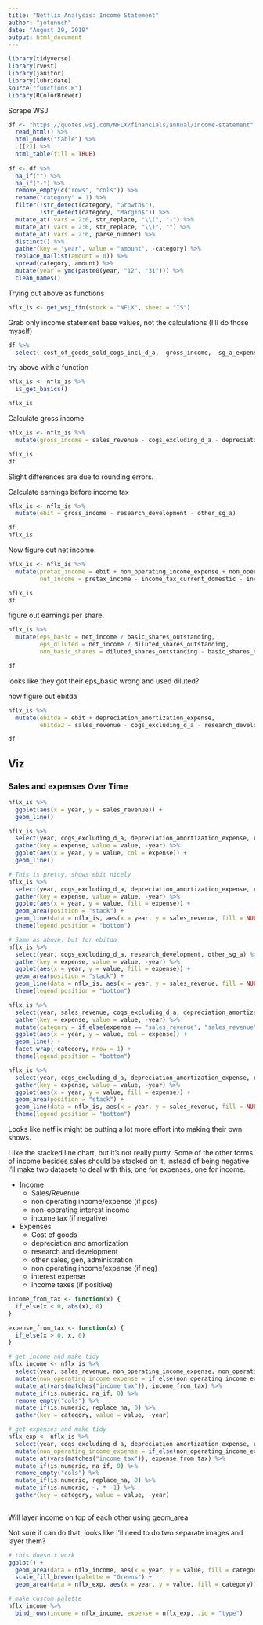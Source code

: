 ```yaml
---
title: "Netflix Analysis: Income Statement"
author: "jotunnch"
date: "August 29, 2019"
output: html_document
---
```


```r
library(tidyverse)
library(rvest)
library(janitor)
library(lubridate)
source("functions.R")
library(RColorBrewer)
```

Scrape WSJ
```r
df <- "https://quotes.wsj.com/NFLX/financials/annual/income-statement" %>%
  read_html() %>%
  html_nodes("table") %>%
  .[[2]] %>%
  html_table(fill = TRUE)
  
df <- df %>%
  na_if("") %>%
  na_if("-") %>%
  remove_empty(c("rows", "cols")) %>%
  rename("category" = 1) %>%
  filter(!str_detect(category, "Growth$"),
         !str_detect(category, "Margin$")) %>%
  mutate_at(.vars = 2:6, str_replace, "\\(", "-") %>%
  mutate_at(.vars = 2:6, str_replace, "\\)", "") %>%
  mutate_at(.vars = 2:6, parse_number) %>%
  distinct() %>%
  gather(key = "year", value = "amount", -category) %>%
  replace_na(list(amount = 0)) %>%
  spread(category, amount) %>%
  mutate(year = ymd(paste0(year, "12", "31"))) %>%
  clean_names()
```

Trying out above as functions
```r
nflx_is <- get_wsj_fin(stock = "NFLX", sheet = "IS")
```

Grab only income statement base values, not the calculations (I'll do those myself)
```r
df %>%
  select(-cost_of_goods_sold_cogs_incl_d_a, -gross_income, -sg_a_expense, -ebit, -interest_expense, -income_tax, -net_income, -consolidated_net_income, -net_income_after_extraordinaries, -net_income_available_to_common, -eps_basic, -eps_diluted, -ebitda, -pretax_income)
```

try above with a function
```r
nflx_is <- nflx_is %>%
  is_get_basics()

nflx_is
```

Calculate gross income
```r
nflx_is <- nflx_is %>%
  mutate(gross_income = sales_revenue - cogs_excluding_d_a - depreciation - depreciation_amortization_expense)

nflx_is
df
```
Slight differences are due to rounding errors.

Calculate earnings before income tax
```r
nflx_is <- nflx_is %>%
  mutate(ebit = gross_income - research_development - other_sg_a)

df
nflx_is
```

Now figure out net income.
```r
nflx_is <- nflx_is %>%
  mutate(pretax_income = ebit + non_operating_income_expense + non_operating_interest_income - gross_interest_expense,
         net_income = pretax_income - income_tax_current_domestic - income_tax_current_foreign - income_tax_deferred_domestic - income_tax_deferred_foreign)

nflx_is
df
```

figure out earnings per share.
```r
nflx_is %>%
  mutate(eps_basic = net_income / basic_shares_outstanding,
         eps_diluted = net_income / diluted_shares_outstanding,
         non_basic_shares = diluted_shares_outstanding - basic_shares_outstanding)

df
```
looks like they got their eps_basic wrong and used diluted?

now figure out ebitda
```r
nflx_is %>%
  mutate(ebitda = ebit + depreciation_amortization_expense,
         ebitda2 = sales_revenue - cogs_excluding_d_a - research_development - other_sg_a)

df
```


## Viz
### Sales and expenses Over Time
```r
nflx_is %>%
  ggplot(aes(x = year, y = sales_revenue)) +
  geom_line()

nflx_is %>%
  select(year, cogs_excluding_d_a, depreciation_amortization_expense, research_development, other_sg_a) %>%
  gather(key = expense, value = value, -year) %>%
  ggplot(aes(x = year, y = value, col = expense)) +
  geom_line()

# This is pretty, shows ebit nicely
nflx_is %>%
  select(year, cogs_excluding_d_a, depreciation_amortization_expense, research_development, other_sg_a) %>%
  gather(key = expense, value = value, -year) %>%
  ggplot(aes(x = year, y = value, fill = expense)) +
  geom_area(position = "stack") +
  geom_line(data = nflx_is, aes(x = year, y = sales_revenue, fill = NULL)) +
  theme(legend.position = "bottom")

# Same as above, but for ebitda
nflx_is %>%
  select(year, cogs_excluding_d_a, research_development, other_sg_a) %>%
  gather(key = expense, value = value, -year) %>%
  ggplot(aes(x = year, y = value, fill = expense)) +
  geom_area(position = "stack") +
  geom_line(data = nflx_is, aes(x = year, y = sales_revenue, fill = NULL)) +
  theme(legend.position = "bottom")

nflx_is %>%
  select(year, sales_revenue, cogs_excluding_d_a, depreciation_amortization_expense, research_development, other_sg_a) %>%
  gather(key = expense, value = value, -year) %>%
  mutate(category = if_else(expense == "sales_revenue", "sales_revenue", "expense")) %>%
  ggplot(aes(x = year, y = value, col = expense)) +
  geom_line() +
  facet_wrap(~category, nrow = 1) +
  theme(legend.position = "bottom")

nflx_is %>%
  select(year, cogs_excluding_d_a, depreciation_amortization_expense, research_development, other_sg_a, non_operating_income_expense, non_operating_interest_income, gross_interest_expense, starts_with("income_tax"), -income_tax_credits) %>%
  gather(key = expense, value = value, -year) %>%
  ggplot(aes(x = year, y = value, fill = expense)) +
  geom_area(position = "stack") +
  geom_line(data = nflx_is, aes(x = year, y = sales_revenue, fill = NULL)) +
  theme(legend.position = "bottom")
```
Looks like netflix might be putting a lot more effort into making their own shows.

I like the stacked line chart, but it's not really purty. Some of the other forms of income besides sales should be stacked on it, instead of being negative.  I'll make two datasets to deal with this, one for expenses, one for income.

- Income
  - Sales/Revenue
  - non operating income/expense (if pos)
  - non-operating interest income
  - income tax (if negative)
- Expenses
  - Cost of goods
  - depreciation and amortization
  - research and development
  - other sales, gen, administration
  - non operating income/expense (if neg)
  - interest expense
  - income taxes (if positive)

```r
income_from_tax <- function(x) {
  if_else(x < 0, abs(x), 0)
}

expense_from_tax <- function(x) {
  if_else(x > 0, x, 0)
}

# get income and make tidy
nflx_income <- nflx_is %>%
  select(year, sales_revenue, non_operating_income_expense, non_operating_interest_income, starts_with("income_tax"), -income_tax_credits) %>%
  mutate(non_operating_income_expense = if_else(non_operating_income_expense > 0, non_operating_income_expense, 0)) %>%
  mutate_at(vars(matches("income_tax")), income_from_tax) %>%
  mutate_if(is.numeric, na_if, 0) %>%
  remove_empty("cols") %>%
  mutate_if(is.numeric, replace_na, 0) %>%
  gather(key = category, value = value, -year)

# get expenses and make tidy
nflx_exp <- nflx_is %>%
  select(year, cogs_excluding_d_a, depreciation_amortization_expense, research_development, other_sg_a, non_operating_income_expense, gross_interest_expense, starts_with("income_tax"), -income_tax_credits) %>%
  mutate(non_operating_income_expense = if_else(non_operating_income_expense < 0, abs(non_operating_income_expense), 0)) %>%
  mutate_at(vars(matches("income_tax")), expense_from_tax) %>%
  mutate_if(is.numeric, na_if, 0) %>%
  remove_empty("cols") %>%
  mutate_if(is.numeric, replace_na, 0) %>%
  mutate_if(is.numeric, ~. * -1) %>%
  gather(key = category, value = value, -year)
  
```
Will layer income on top of each other using geom_area


Not sure if can do that, looks like I'll need to do two separate images and layer them?
```r
# this doesn't work
ggplot() +
  geom_area(data = nflx_income, aes(x = year, y = value, fill = category)) +
  scale_fill_brewer(palette = "Greens") +
  geom_area(data = nflx_exp, aes(x = year, y = value, fill = category))

# make custom palette
nflx_income %>%
  bind_rows(income = nflx_income, expense = nflx_exp, .id = "type")
```

